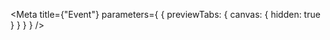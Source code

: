 
<Meta
  title={"Event"}
  parameters={
    {
      previewTabs: {
        canvas: {
          hidden: true
        }
      }
    }
  }
/>

<ProjectPageResultDTORootIndex />
